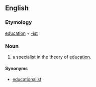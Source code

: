 ==English==

===Etymology===
[[education]] + [[-ist]]

===Noun===
{{en-noun}}

# a specialist in the theory of [[education]].

====Synonyms====
* [[educationalist]]